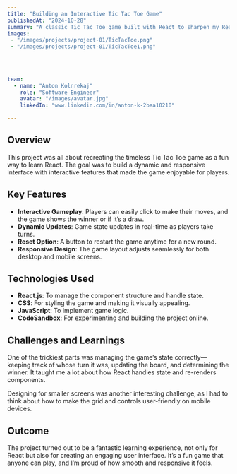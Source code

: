 ```yaml
---
title: "Building an Interactive Tic Tac Toe Game"
publishedAt: "2024-10-28"
summary: "A classic Tic Tac Toe game built with React to sharpen my React skills and learn about state management, component-based architecture, and user interactivity. It’s simple, responsive, and fun to play."
images:
 - "/images/projects/project-01/TicTacToe.png"
 - "/images/projects/project-01/TicTacToe1.png"
 
 
 

team:
  - name: "Anton Kolnrekaj"
    role: "Software Engineer"
    avatar: "/images/avatar.jpg"
    linkedIn: "www.linkedin.com/in/anton-k-2baa10210"

---
```


## Overview

This project was all about recreating the timeless Tic Tac Toe game as a fun way to learn React. The goal was to build a dynamic and responsive interface with interactive features that made the game enjoyable for players.

## Key Features

- **Interactive Gameplay**: Players can easily click to make their moves, and the game shows the winner or if it’s a draw.
- **Dynamic Updates**: Game state updates in real-time as players take turns.
- **Reset Option**: A button to restart the game anytime for a new round.
- **Responsive Design**: The game layout adjusts seamlessly for both desktop and mobile screens.

## Technologies Used

- **React.js**: To manage the component structure and handle state.
- **CSS**: For styling the game and making it visually appealing.
- **JavaScript**: To implement game logic.
- **CodeSandbox**: For experimenting and building the project online.

## Challenges and Learnings

One of the trickiest parts was managing the game’s state correctly—keeping track of whose turn it was, updating the board, and determining the winner. It taught me a lot about how React handles state and re-renders components.  

Designing for smaller screens was another interesting challenge, as I had to think about how to make the grid and controls user-friendly on mobile devices.

## Outcome

The project turned out to be a fantastic learning experience, not only for React but also for creating an engaging user interface. It’s a fun game that anyone can play, and I’m proud of how smooth and responsive it feels.


